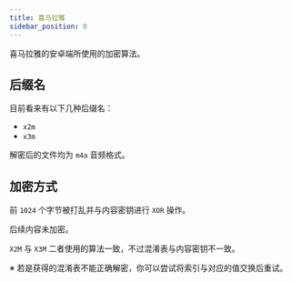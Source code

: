 ```yaml
---
title: 喜马拉雅
sidebar_position: 0
---
```


喜马拉雅的安卓端所使用的加密算法。

## 后缀名

目前看来有以下几种后缀名：

- `x2m`
- `x3m`

解密后的文件均为 `m4a` 音频格式。

## 加密方式

前 `1024` 个字节被打乱并与内容密钥进行 `XOR` 操作。

后续内容未加密。

`X2M` 与 `X3M` 二者使用的算法一致，不过混淆表与内容密钥不一致。

※ 若是获得的混淆表不能正确解密，你可以尝试将索引与对应的值交换后重试。
